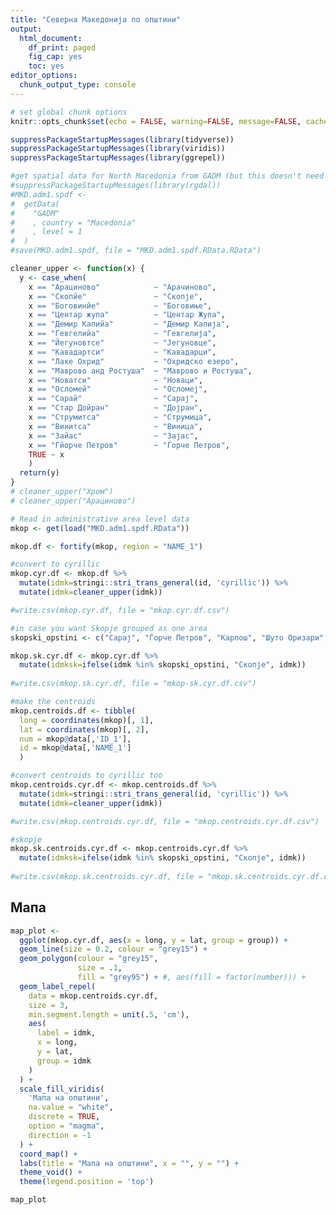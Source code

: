 ```yaml
---
title: "Северна Македонија по општини"
output:
  html_document:
    df_print: paged
    fig_cap: yes
    toc: yes
editor_options:
  chunk_output_type: console
---
```


```r
# set global chunk options
knitr::opts_chunk$set(echo = FALSE, warning=FALSE, message=FALSE, cache=FALSE)
```

```r
suppressPackageStartupMessages(library(tidyverse))
suppressPackageStartupMessages(library(viridis))
suppressPackageStartupMessages(library(ggrepel))
```

```r
#get spatial data for North Macedonia from GADM (but this doesn't need to be run every time)
#suppressPackageStartupMessages(library(rgdal))
#MKD.adm1.spdf <- 
#  getData(
#    "GADM"
#    , country = "Macedonia"
#    , level = 1
#  )
#save(MKD.adm1.spdf, file = "MKD.adm1.spdf.RData.RData")
```

```r
cleaner_upper <- function(x) {
  y <- case_when(
    x == "Арациново"            ~ "Арачиново",
    x == "Скопйе"               ~ "Скопје",
    x == "Боговинйе"            ~ "Боговиње",
    x == "Центар жупа"          ~ "Центар Жупа",
    x == "Демир Капийа"         ~ "Демир Капија",
    x == "Гевгелийа"            ~ "Гевгелија",
    x == "Йегуновтсе"           ~ "Јегуновце",
    x == "Кавадартси"           ~ "Кавадарци",
    x == "Лаке Охрид"           ~ "Охридско езеро",
    x == "Маврово анд Ростуша"  ~ "Маврово и Ростуша",
    x == "Новатси"              ~ "Новаци",
    x == "Осломей"              ~ "Осломеј",
    x == "Сарай"                ~ "Сарај",
    x == "Стар Дойран"          ~ "Дојран",
    x == "Струмитса"            ~ "Струмица",
    x == "Винитса"              ~ "Виница",
    x == "Зайас"                ~ "Зајас",
    x == "Гйорче Петров"        ~ "Ѓорче Петров",
    TRUE ~ x
    )
  return(y)
}
# cleaner_upper("Хром")
# cleaner_upper("Арациново")
```


```r
# Read in administrative area level data
mkop <- get(load("MKD.adm1.spdf.RData"))

mkop.df <- fortify(mkop, region = "NAME_1")

#convert to cyrillic
mkop.cyr.df <- mkop.df %>%
  mutate(idmk=stringi::stri_trans_general(id, 'cyrillic')) %>% 
  mutate(idmk=cleaner_upper(idmk))

#write.csv(mkop.cyr.df, file = "mkop.cyr.df.csv")

#in case you want Skopje grouped as one area
skopski_opstini <- c("Сарај", "Ѓорче Петров", "Карпош", "Шуто Оризари", "Бутел", "Чаир", "Центар", "Гази Баба", "Аеродром", "Кисела Вода" )

mkop.sk.cyr.df <- mkop.cyr.df %>%
  mutate(idmksk=ifelse(idmk %in% skopski_opstini, "Скопје", idmk))
  
#write.csv(mkop.sk.cyr.df, file = "mkop-sk.cyr.df.csv")

#make the centroids
mkop.centroids.df <- tibble(
  long = coordinates(mkop)[, 1], 
  lat = coordinates(mkop)[, 2],
  num = mkop@data[,'ID_1'],
  id = mkop@data[,'NAME_1']
  ) 

#convert centroids to cyrillic too
mkop.centroids.cyr.df <- mkop.centroids.df %>%
  mutate(idmk=stringi::stri_trans_general(id, 'cyrillic')) %>% 
  mutate(idmk=cleaner_upper(idmk))

#write.csv(mkop.centroids.cyr.df, file = "mkop.centroids.cyr.df.csv")

#skopje
mkop.sk.centroids.cyr.df <- mkop.centroids.cyr.df %>%
  mutate(idmksk=ifelse(idmk %in% skopski_opstini, "Скопје", idmk))
  
#write.csv(mkop.sk.centroids.cyr.df, file = "mkop.sk.centroids.cyr.df.csv")

```


## Мапа

```r
map_plot <-
  ggplot(mkop.cyr.df, aes(x = long, y = lat, group = group)) +
  geom_line(size = 0.2, colour = "grey15") +
  geom_polygon(colour = "grey15",
               size = .1,
               fill = "grey95") + #, aes(fill = factor(number))) +
  geom_label_repel(
    data = mkop.centroids.cyr.df,
    size = 3,
    min.segment.length = unit(.5, 'cm'),
    aes(
      label = idmk,
      x = long,
      y = lat,
      group = idmk
    )
  ) +
  scale_fill_viridis(
    'Мапа на општини',
    na.value = "white",
    discrete = TRUE,
    option = "magma",
    direction = -1
  ) +
  coord_map() +
  labs(title = "Мапа на општини", x = "", y = "") +
  theme_void() +
  theme(legend.position = 'top') 

map_plot
```
